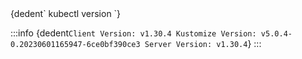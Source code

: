 

<CodeBlock language="bash">
    {dedent`
        kubectl  version
    `}
</CodeBlock>

:::info 
<CodeBlock language="bash">
    {dedent`
        Client Version: v1.30.4
        Kustomize Version: v5.0.4-0.20230601165947-6ce0bf390ce3
        Server Version: v1.30.4
    `}
</CodeBlock>
:::
